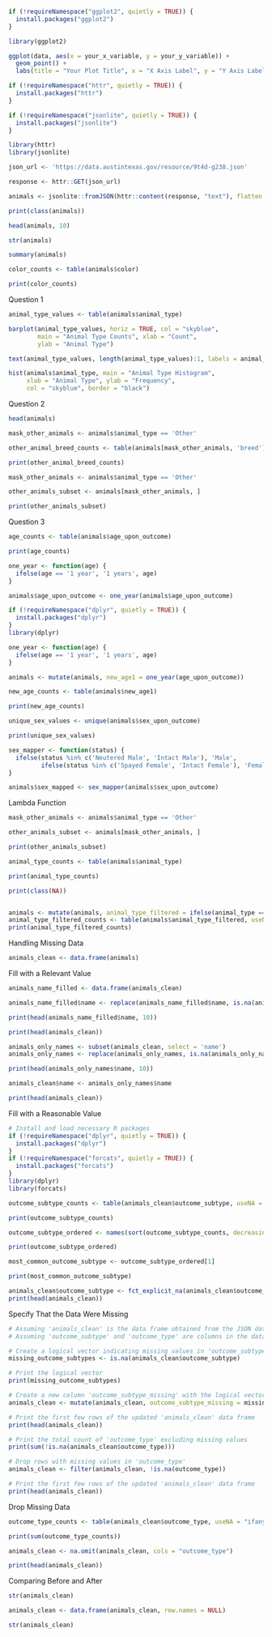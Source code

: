 ```r
if (!requireNamespace("ggplot2", quietly = TRUE)) {
  install.packages("ggplot2")
}

library(ggplot2)

ggplot(data, aes(x = your_x_variable, y = your_y_variable)) +
  geom_point() +
  labs(title = "Your Plot Title", x = "X Axis Label", y = "Y Axis Label")

if (!requireNamespace("httr", quietly = TRUE)) {
  install.packages("httr")
}

if (!requireNamespace("jsonlite", quietly = TRUE)) {
  install.packages("jsonlite")
}

library(httr)
library(jsonlite)

json_url <- 'https://data.austintexas.gov/resource/9t4d-g238.json'

response <- httr::GET(json_url)

animals <- jsonlite::fromJSON(httr::content(response, "text"), flatten = TRUE)

print(class(animals))

head(animals, 10)

str(animals)

summary(animals)

color_counts <- table(animals$color)

print(color_counts)
```

Question 1

```r
animal_type_values <- table(animals$animal_type)

barplot(animal_type_values, horiz = TRUE, col = "skyblue",
        main = "Animal Type Counts", xlab = "Count",
        ylab = "Animal Type")

text(animal_type_values, length(animal_type_values):1, labels = animal_type_values, pos = 4, cex = 0.8, col = "black")

hist(animals$animal_type, main = "Animal Type Histogram",
     xlab = "Animal Type", ylab = "Frequency",
     col = "skyblue", border = "black")
```
     
Question 2

```r
head(animals)

mask_other_animals <- animals$animal_type == 'Other'

other_animal_breed_counts <- table(animals[mask_other_animals, 'breed'])

print(other_animal_breed_counts)

mask_other_animals <- animals$animal_type == 'Other'

other_animals_subset <- animals[mask_other_animals, ]

print(other_animals_subset)
```

Question 3

```r
age_counts <- table(animals$age_upon_outcome)

print(age_counts)

one_year <- function(age) {
  ifelse(age == '1 year', '1 years', age)
}

animals$age_upon_outcome <- one_year(animals$age_upon_outcome)

if (!requireNamespace("dplyr", quietly = TRUE)) {
  install.packages("dplyr")
}
library(dplyr)

one_year <- function(age) {
  ifelse(age == '1 year', '1 years', age)
}

animals <- mutate(animals, new_age1 = one_year(age_upon_outcome))

new_age_counts <- table(animals$new_age1)

print(new_age_counts)

unique_sex_values <- unique(animals$sex_upon_outcome)

print(unique_sex_values)

sex_mapper <- function(status) {
  ifelse(status %in% c('Neutered Male', 'Intact Male'), 'Male',
         ifelse(status %in% c('Spayed Female', 'Intact Female'), 'Female', 'Unknown'))
}

animals$sex_mapped <- sex_mapper(animals$sex_upon_outcome)

```

Lambda Function

```r
mask_other_animals <- animals$animal_type == 'Other'

other_animals_subset <- animals[mask_other_animals, ]

print(other_animals_subset)

animal_type_counts <- table(animals$animal_type)

print(animal_type_counts)

print(class(NA))


animals <- mutate(animals, animal_type_filtered = ifelse(animal_type == 'Other', NA, animal_type))
animal_type_filtered_counts <- table(animals$animal_type_filtered, useNA = "ifany")
print(animal_type_filtered_counts)

```

Handling Missing Data

```r
animals_clean <- data.frame(animals)
```

Fill with a Relevant Value

```r
animals_name_filled <- data.frame(animals_clean)

animals_name_filled$name <- replace(animals_name_filled$name, is.na(animals_name_filled$name), 'np.nan')

print(head(animals_name_filled$name, 10))

print(head(animals_clean))

animals_only_names <- subset(animals_clean, select = 'name')
animals_only_names <- replace(animals_only_names, is.na(animals_only_names), 'UNKNOWN')

print(head(animals_only_names$name, 10))

animals_clean$name <- animals_only_names$name

print(head(animals_clean))

```

Fill with a Reasonable Value

```r
# Install and load necessary R packages
if (!requireNamespace("dplyr", quietly = TRUE)) {
  install.packages("dplyr")
}
if (!requireNamespace("forcats", quietly = TRUE)) {
  install.packages("forcats")
}
library(dplyr)
library(forcats)

outcome_subtype_counts <- table(animals_clean$outcome_subtype, useNA = "ifany")

print(outcome_subtype_counts)

outcome_subtype_ordered <- names(sort(outcome_subtype_counts, decreasing = TRUE))

print(outcome_subtype_ordered)

most_common_outcome_subtype <- outcome_subtype_ordered[1]

print(most_common_outcome_subtype)

animals_clean$outcome_subtype <- fct_explicit_na(animals_clean$outcome_subtype, na_level = most_common_outcome_subtype)
print(head(animals_clean))

```

Specify That the Data Were Missing

```r
# Assuming 'animals_clean' is the data frame obtained from the JSON data
# Assuming 'outcome_subtype' and 'outcome_type' are columns in the data frame

# Create a logical vector indicating missing values in 'outcome_subtype'
missing_outcome_subtypes <- is.na(animals_clean$outcome_subtype)

# Print the logical vector
print(missing_outcome_subtypes)

# Create a new column 'outcome_subtype_missing' with the logical vector
animals_clean <- mutate(animals_clean, outcome_subtype_missing = missing_outcome_subtypes)

# Print the first few rows of the updated 'animals_clean' data frame
print(head(animals_clean))

# Print the total count of 'outcome_type' excluding missing values
print(sum(!is.na(animals_clean$outcome_type)))

# Drop rows with missing values in 'outcome_type'
animals_clean <- filter(animals_clean, !is.na(outcome_type))

# Print the first few rows of the updated 'animals_clean' data frame
print(head(animals_clean))

```

Drop Missing Data

```r
outcome_type_counts <- table(animals_clean$outcome_type, useNA = "ifany")

print(sum(outcome_type_counts))

animals_clean <- na.omit(animals_clean, cols = "outcome_type")

print(head(animals_clean))

```

Comparing Before and After

```r
str(animals_clean)

animals_clean <- data.frame(animals_clean, row.names = NULL)

str(animals_clean)

```



